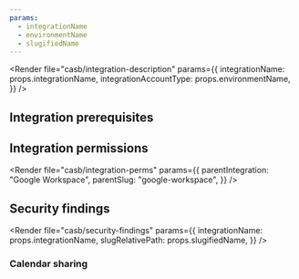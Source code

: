 ```yaml
---
params:
  - integrationName
  - environmentName
  - slugifiedName
---
```



<Render
	file="casb/integration-description"
	params={{
		integrationName: props.integrationName,
		integrationAccountType: props.environmentName,
	}}
/>

## Integration prerequisites

<Render file="casb/google/google-prereqs" />

## Integration permissions

<Render
	file="casb/integration-perms"
	params={{
		parentIntegration: "Google Workspace",
		parentSlug: "google-workspace",
	}}
/>

## Security findings

<Render
	file="casb/security-findings"
	params={{
		integrationName: props.integrationName,
		slugRelativePath: props.slugifiedName,
	}}
/>

### Calendar sharing

<Render file="casb/google/calendar-sharing" />
